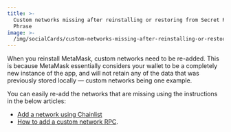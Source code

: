 ```yaml
---
title: >-
  Custom networks missing after reinstalling or restoring from Secret Recovery
  Phrase
image: >-
  /img/socialCards/custom-networks-missing-after-reinstalling-or-restoring-from-secret-recovery-phrase.jpg
---
```



<CustomLayout />

When you reinstall MetaMask, custom networks need to be re-added. This is because MetaMask essentially considers your wallet to be a completely new instance of the app, and will not retain any of the data that was previously stored locally — custom networks being one example.

You can easily re-add the networks that are missing using the instructions in the below articles:

- [Add a network using Chainlist](/networks-and-sidechains/managing-networks/add-a-network-using-chainlist)
- [How to add a custom network RPC](/networks-and-sidechains/managing-networks/how-to-add-a-custom-network-rpc).
